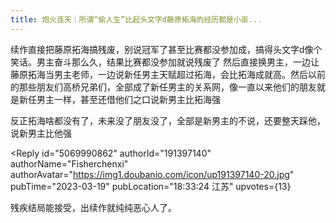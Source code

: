 ```yaml
---
title: 炮火连天｜所谓“偷人生”比起头文字d藤原拓海的经历都是小巫...
---
```



<Forum groupName="动画番剧" groupUrl="https://www.douban.com/group/596353/" archivedAt="2025-05-16T14:40:30.283Z">
  <Post
    id="285194381"
    title="炮火连天｜所谓“偷人生”比起头文字d藤原拓海的经历都是小巫..."
    url="https://www.douban.com/group/topic/285194381/?_spm_id=MjI0MDA4NDk3"
    pubTime="2023-08-06"
    highlightUserId="191397140"
  >
续作直接把藤原拓海搞残废，别说冠军了甚至比赛都没参加成，搞得头文字d像个笑话。男主奋斗那么久，结果比赛都没参加就说残废了
然后直接换男主，一边让藤原拓海当男主老师，一边说新任男主天赋超过拓海，会比拓海成就高。然后以前的那些朋友们高桥兄弟们，全部成了新任男主的关系网，像一直以来他们的朋友就是新任男主一样，甚至还借他们之口说新男主比拓海强

反正拓海啥都没有了，未来没了朋友没了，全部是新男主的不说，还要整天踩他，说新男主比他强

<Reply
  id="5069990862"
  authorId="191397140"
  authorName="Fisherchenxi"
  authorAvatar="https://img1.doubanio.com/icon/up191397140-20.jpg"
  pubTime="2023-03-19"
  pubLocation="18:33:24 江苏"
  upvotes={13}
>
残疾结局能接受，出续作就纯纯恶心人了。
</Reply>
  </Post>
</Forum>
